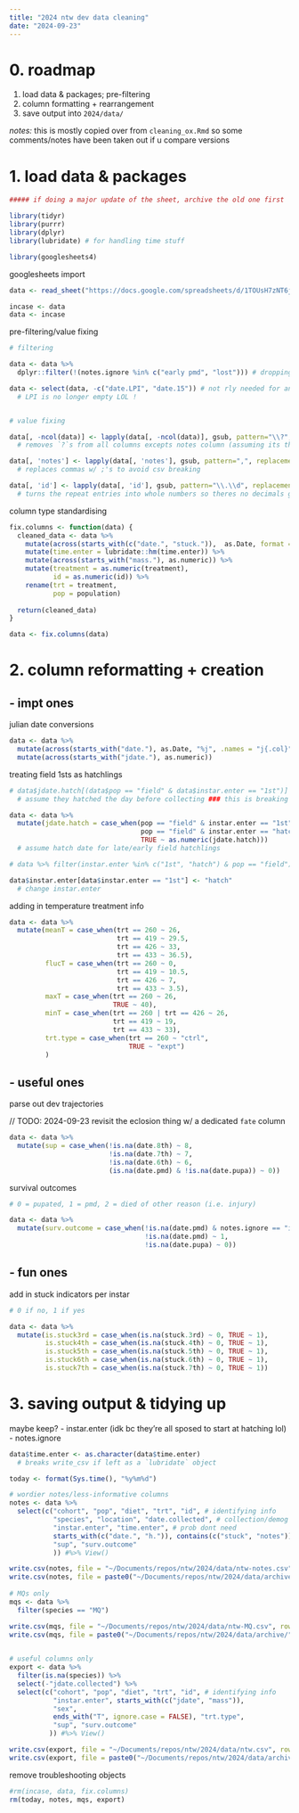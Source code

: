 ```yaml
---
title: "2024 ntw dev data cleaning"
date: "2024-09-23"
---
```


# 0. roadmap

1. load data & packages; pre-filtering
2. column formatting + rearrangement
3. save output into `2024/data/`

*notes:* this is mostly copied over from `cleaning_ox.Rmd` so some comments/notes have been taken out if u compare versions

# 1. load data & packages

```r

##### if doing a major update of the sheet, archive the old one first

library(tidyr)
library(purrr)
library(dplyr)
library(lubridate) # for handling time stuff

library(googlesheets4)
```

googlesheets import

```r
data <- read_sheet("https://docs.google.com/spreadsheets/d/1TOUsH7zNT6jF7SltYsD_8pK5tI7yR-Gqx-kDrodmJ00/edit?gid=1256964024", sheet = "ntw repeat", col_types = "c")

incase <- data
data <- incase
```

pre-filtering/value fixing

```r
# filtering

data <- data %>%
  dplyr::filter(!(notes.ignore %in% c("early pmd", "lost"))) # dropping things that died in 1 day or got lost

data <- select(data, -c("date.LPI", "date.15")) # not rly needed for analyses/LPI is empty lol
  # LPI is no longer empty LOL !


# value fixing

data[, -ncol(data)] <- lapply(data[, -ncol(data)], gsub, pattern="\\?", replacement = "") 
  # removes `?`s from all columns excepts notes column (assuming its the last col in the df)

data[, 'notes'] <- lapply(data[, 'notes'], gsub, pattern=",", replacement = ";") 
  # replaces commas w/ ;'s to avoid csv breaking

data[, 'id'] <- lapply(data[, 'id'], gsub, pattern="\\.\\d", replacement = "") 
  # turns the repeat entries into whole numbers so theres no decimals going on after as.numeric(id)

```

column type standardising

```r
fix.columns <- function(data) {
  cleaned_data <- data %>%
    mutate(across(starts_with(c("date.", "stuck.")),  as.Date, format = "%m/%d"))%>%
    mutate(time.enter = lubridate::hm(time.enter)) %>%
    mutate(across(starts_with("mass."), as.numeric)) %>%
    mutate(treatment = as.numeric(treatment),
           id = as.numeric(id)) %>%
    rename(trt = treatment,
           pop = population)
  
  return(cleaned_data)
}

data <- fix.columns(data)
```


# 2. column reformatting + creation

## - impt ones

julian date conversions

```r
data <- data %>%
  mutate(across(starts_with("date."), as.Date, "%j", .names = "j{.col}")) %>%
  mutate(across(starts_with("jdate."), as.numeric))
```

treating field 1sts as hatchlings

```r
# data$jdate.hatch[(data$pop == "field" & data$instar.enter == "1st")] <- as.numeric(data$jdate.collected - 1)
  # assume they hatched the day before collecting ### this is breaking as of 2024-10-08

data <- data %>%
  mutate(jdate.hatch = case_when(pop == "field" & instar.enter == "1st" ~ as.numeric(jdate.collected - 1),
                                 pop == "field" & instar.enter == "hatch" & is.na(jdate.hatch) ~ as.numeric(jdate.collected),
                                 TRUE ~ as.numeric(jdate.hatch)))
  # assume hatch date for late/early field hatchlings

# data %>% filter(instar.enter %in% c("1st", "hatch") & pop == "field") %>% select(c("id", "instar.enter", "jdate.collected", "jdate.hatch")) %>% View() # troubleshooting

data$instar.enter[data$instar.enter == "1st"] <- "hatch" 
  # change instar.enter


```


adding in temperature treatment info

```r
data <- data %>%
  mutate(meanT = case_when(trt == 260 ~ 26,
                           trt == 419 ~ 29.5,
                           trt == 426 ~ 33,
                           trt == 433 ~ 36.5),
         flucT = case_when(trt == 260 ~ 0,
                           trt == 419 ~ 10.5,
                           trt == 426 ~ 7,
                           trt == 433 ~ 3.5),
         maxT = case_when(trt == 260 ~ 26,
                          TRUE ~ 40),
         minT = case_when(trt == 260 | trt == 426 ~ 26,
                          trt == 419 ~ 19,
                          trt == 433 ~ 33),
         trt.type = case_when(trt == 260 ~ "ctrl",
                              TRUE ~ "expt")
         )
```


## - useful ones

parse out dev trajectories

// TODO: 2024-09-23 revisit the eclosion thing w/ a dedicated `fate` column

```r
data <- data %>%
  mutate(sup = case_when(!is.na(date.8th) ~ 8,
                         !is.na(date.7th) ~ 7,
                         !is.na(date.6th) ~ 6,
                         (is.na(date.pmd) & !is.na(date.pupa)) ~ 0)) 

```


survival outcomes

```r
# 0 = pupated, 1 = pmd, 2 = died of other reason (i.e. injury)

data <- data %>%
  mutate(surv.outcome = case_when(!is.na(date.pmd) & notes.ignore == "injured" ~ 2,
                                  !is.na(date.pmd) ~ 1,
                                  !is.na(date.pupa) ~ 0))
```




## - fun ones

add in stuck indicators per instar

```r
# 0 if no, 1 if yes

data <- data %>%
  mutate(is.stuck3rd = case_when(is.na(stuck.3rd) ~ 0, TRUE ~ 1),
         is.stuck4th = case_when(is.na(stuck.4th) ~ 0, TRUE ~ 1),
         is.stuck5th = case_when(is.na(stuck.5th) ~ 0, TRUE ~ 1),
         is.stuck6th = case_when(is.na(stuck.6th) ~ 0, TRUE ~ 1),
         is.stuck7th = case_when(is.na(stuck.7th) ~ 0, TRUE ~ 1))

```


# 3. saving output & tidying up

maybe keep?
  - instar.enter (idk bc they're all sposed to start at hatching lol)
  - notes.ignore


```r
data$time.enter <- as.character(data$time.enter) 
  # breaks write_csv if left as a `lubridate` object

today <- format(Sys.time(), "%y%m%d")

# wordier notes/less-informative columns
notes <- data %>%
  select(c("cohort", "pop", "diet", "trt", "id", # identifying info
           "species", "location", "date.collected", # collection/demog info
           "instar.enter", "time.enter", # prob dont need
           starts_with(c("date.", "h.")), contains(c("stuck", "notes")), # dev stuff that is jdated
           "sup", "surv.outcome"
           )) #%>% View()

write.csv(notes, file = "~/Documents/repos/ntw/2024/data/ntw-notes.csv", row.names = FALSE)
write.csv(notes, file = paste0("~/Documents/repos/ntw/2024/data/archive/", today, "_ntw-notes.csv" ), row.names = FALSE)
  
# MQs only
mqs <- data %>%
  filter(species == "MQ")

write.csv(mqs, file = "~/Documents/repos/ntw/2024/data/ntw-MQ.csv", row.names = FALSE)
write.csv(mqs, file = paste0("~/Documents/repos/ntw/2024/data/archive/", today, "_ntw-MQ.csv" ), row.names = FALSE)

  
# useful columns only
export <- data %>%
  filter(is.na(species)) %>%
  select(-"jdate.collected") %>%
  select(c("cohort", "pop", "diet", "trt", "id", # identifying info
           "instar.enter", starts_with(c("jdate", "mass")), 
           "sex",
           ends_with("T", ignore.case = FALSE), "trt.type",
           "sup", "surv.outcome"
          )) #%>% View()

write.csv(export, file = "~/Documents/repos/ntw/2024/data/ntw.csv", row.names = FALSE)
write.csv(export, file = paste0("~/Documents/repos/ntw/2024/data/archive/", today, "_ntw.csv" ), row.names = FALSE)

```

remove troubleshooting objects

```r
#rm(incase, data, fix.columns)
rm(today, notes, mqs, export)
```



